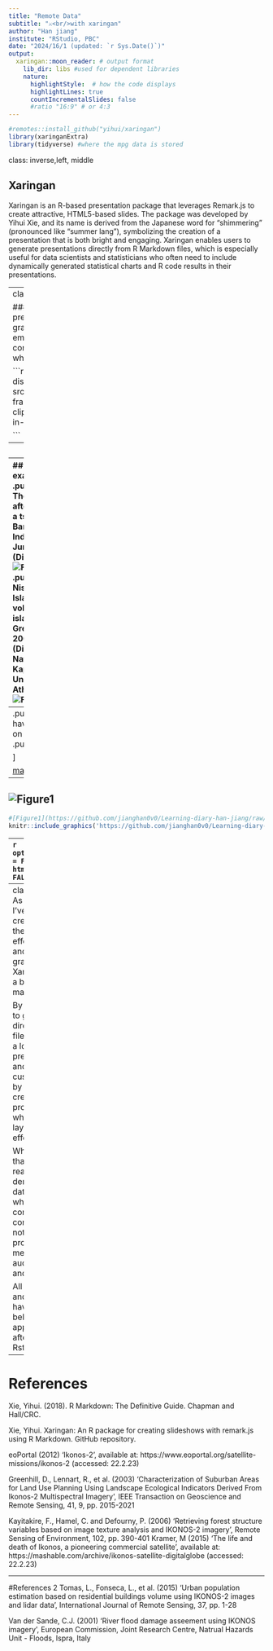 ```yaml
---
title: "Remote Data"
subtitle: "⚔<br/>with xaringan"
author: "Han jiang"
institute: "RStudio, PBC"
date: "2024/16/1 (updated: `r Sys.Date()`)"
output:
  xaringan::moon_reader: # output format
    lib_dir: libs #used for dependent libraries 
    nature:
      highlightStyle:  # how the code displays
      highlightLines: true 
      countIncrementalSlides: false
      #ratio "16:9" # or 4:3
---
```


```r
#remotes::install_github("yihui/xaringan")
library(xaringanExtra)
library(tidyverse) #where the mpg data is stored

```
class: inverse,left, middle

## Xaringan

Xaringan is an R-based presentation package that leverages Remark.js to create attractive, HTML5-based slides. The package was developed by Yihui Xie, and its name is derived from the Japanese word for "shimmering" (pronounced like "summer lang"), symbolizing the creation of a presentation that is both bright and engaging. Xaringan enables users to generate presentations directly from R Markdown files, which is especially useful for data scientists and statisticians who often need to include dynamically generated statistical charts and R code results in their presentations.

---
class: middle, center

### Purpose
Xaringan is primarily used to create presentations, especially for scenarios where R code, graphics, and data analysis results need to be embedded in slides. This makes it ideal for academic conferences, teaching, workshops, and any occasion where data analysis needs to be presented.

```r

htmltools::tags$iframe(style="margin: 0 auto; display: block;", width="560", height="315", src="https://www.youtube.com/embed/RPFh3y9UAX4", frameborder="0", allow="accelerometer; autoplay; clipboard-write; encrypted-media; gyroscope; picture-in-picture", allowfullscreen=TRUE)


```


---

## 




---
## Imagery example
.pull-left[
The aftermath of a tsunami in Banda Aceh, Indonesia, June 2013 (DigitalGlobe)
![Figure2](https://github.com/jianghan0v0/Learning-diary-han-jiang/raw/main/images/indonesia.jpeg)
]
.pull-right[
Nisyros Island, a volcanic island in Greece, April 2000 (DigitalGlobe, National and Kapodistrian University of Athens)
![Figure3](https://github.com/jianghan0v0/Learning-diary-han-jiang/raw/main/images/ikonos3.jpg)
]
---
.pull-left[
to have things on the left
]
.pull-right[

]

[make a link](https://www.rawpixel.com/image/440230/free-photo-image-nasa-russia-earth)


---
![Figure1](https://github.com/jianghan0v0/Learning-diary-han-jiang/raw/main/images/s1.png)
---
```r

#[Figure1](https://github.com/jianghan0v0/Learning-diary-han-jiang/raw/main/images/s1.png)
knitr::include_graphics('https://github.com/jianghan0v0/Learning-diary-han-jiang/raw/main/images/s1.png')
```

---
```r
options(htmltools.dir.version = FALSE, htmltools.preserve.raw = FALSE)
```

class: left
.center[
# What is the IKONOS-2 satellite?
]

---
class: left
.center[
#Reflection
]
As a data analytics student, I've tried a variety of tools to create presentations, but often the problem is how to effectively combine text, code, and dynamically generated graphs. However, after learning Xaringan in RS class, I can see a brand new way of slides making.

By using Xaringan, I was able to generate presentations directly from my R Markdown files, which not only saved me a lot of time, but also kept the presentation data real-time and accurate. In addition, the customization options offered by Xaringan allowed me to create slides that were both professional and attractive, whether it was font selection, layout design, or animation effects that met my needs.

What impressed me most was that by embedding R code and real-time results, I was able to demonstrate the process of data analysis in a presentation, which is crucial for communicating complex concepts and results. Xaringan not only increased my productivity, but also allowed me to communicate with my audience in a more dynamic and interactive way.

All in all, Xaringan is a powerful and flexible tool. Although I still have a shallow grasp of it, I believe that I can expand more application areas of Xaringan after further exploration of Rstudio in the future.

---
# References
Xie, Yihui. (2018). R Markdown: The Definitive Guide. Chapman and Hall/CRC. 

Xie, Yihui. Xaringan: An R package for creating slideshows with remark.js using R Markdown. GitHub repository. 

eoPortal (2012) 'Ikonos-2', available at: https://www.eoportal.org/satellite-missions/ikonos-2 (accessed: 22.2.23)

Greenhill, D., Lennart, R., et al. (2003) 'Characterization of Suburban Areas for Land Use Planning Using Landscape Ecological Indicators Derived From Ikonos-2 Multispectral Imagery', IEEE Transaction on Geoscience and Remote Sensing, 41, 9, pp. 2015-2021

Kayitakire, F., Hamel, C. and Defourny, P. (2006) 'Retrieving forest structure variables based on image texture analysis and IKONOS-2 imagery', Remote Sensing of Environment, 102, pp. 390-401
Kramer, M (2015) 'The life and death of Ikonos, a pioneering commercial satellite', available at: https://mashable.com/archive/ikonos-satellite-digitalglobe (accessed: 22.2.23)

---
#References 2
Tomas, L., Fonseca, L., et al. (2015) 'Urban population estimation based on residential buildings volume using IKONOS-2 images and lidar data', International Journal of Remote Sensing, 37, pp. 1-28

Van der Sande, C.J. (2001) 'River flood damage asseement using IKONOS imagery', European Commission, Joint Research Centre, Natrual Hazards Unit - Floods, Ispra, Italy

